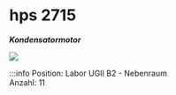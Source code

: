 # hps 2715
***Kondensatormotor***

[![](/image/Labore/B2/Maschinen/hps_2715_min.webp)](/image/Labore/B2/Maschinen/hps_2715.webp)


:::info
Position:   Labor UGII B2 - Nebenraum\
Anzahl:     11